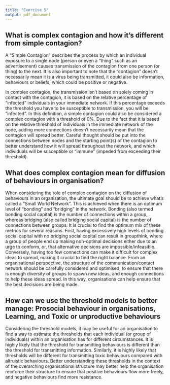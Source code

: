 ```yaml
---
title: "Exercise 5"
output: pdf_document
---
```


## What is complex contagion and how it’s different from simple contagion?

A “Simple Contagion” describes the process by which an individual exposure to a single node (person or even a “thing” such as an advertisement) causes transmission of the contagion from one person (or thing) to the next. It is also important to note that the “contagion” doesn’t necessarily mean it is a virus being transmitted, it could also be information, behaviours or beliefs, which could be positive or negative. 


 In complex contagion, the transmission isn’t based on solely coming in contact with the contagion, it is based on the relative percentage of “infected” individuals in your immediate network. If this percentage exceeds the threshold you have to be susceptible to transmission, you will be “infected”. In this definition, a simple contagion could also be considered a complex contagion with a threshold of 0%. Due to the fact that it is based on the relative threshold of individuals in the immediate network of the node, adding more connections doesn’t necessarily mean that the contagion will spread better. Careful thought should be put into the connections between nodes and the starting point(s) of the contagion to better understand how it will spread throughout the network, and which individuals will be susceptible or “immune” (impeded from exceeding their threshold). 



## What does complex contagion mean for diffusion of behaviours in organisation?

When considering the role of complex contagion on the diffusion of behaviours in an organisation, the ultimate goal should be to achieve what's called a “Small World Network”. This is achieved when there is an optimum level of “bonding” and “bridging” in the network. Bonding (also termed bonding social capital) is the number of connections within a group, whereas bridging (also called bridging social capital) is the number of connections between groups. It is crucial to find the optimum mix of these metrics for several reasons. First, having excessively high levels of bonding social capital with no bridging social capital can result in groupthink, where a group of people end up making non-optimal decisions either due to an urge to conform, or, that alternative decisions are impossible/infeasible. Conversely, having too few connections can make it difficult for complex ideas to spread, making it crucial to find the right balance. From an organisational perspective, the structure of the communication/contact network should be carefully considered  and optimised, to ensure that there is enough diversity of groups to spawn new ideas, and enough connections to help these ideas spread. In this way, organisations can help ensure that the best decisions are being made. 

## How can we use the threshold models to better manage: Prosocial behaviour in organisations, Learning, and Toxic or unproductive behaviours

Considering the threshold models, it may be useful for an organisation to find a way to estimate the thresholds that each individual (or group of individuals) within an organisation has for different circumstances. It is highly likely that the threshold for transmitting behaviours is different than the threshold for transmitting information. Similarly, it is highly likely that thresholds will be different for transmitting toxic behaviours compared with altruistic behaviours.  Better understanding these thresholds in the context of the overarching organisational structure may better help the organisation reinforce their structure to ensure that positive behaviours flow more freely, and negative behaviours find more resistance.  
